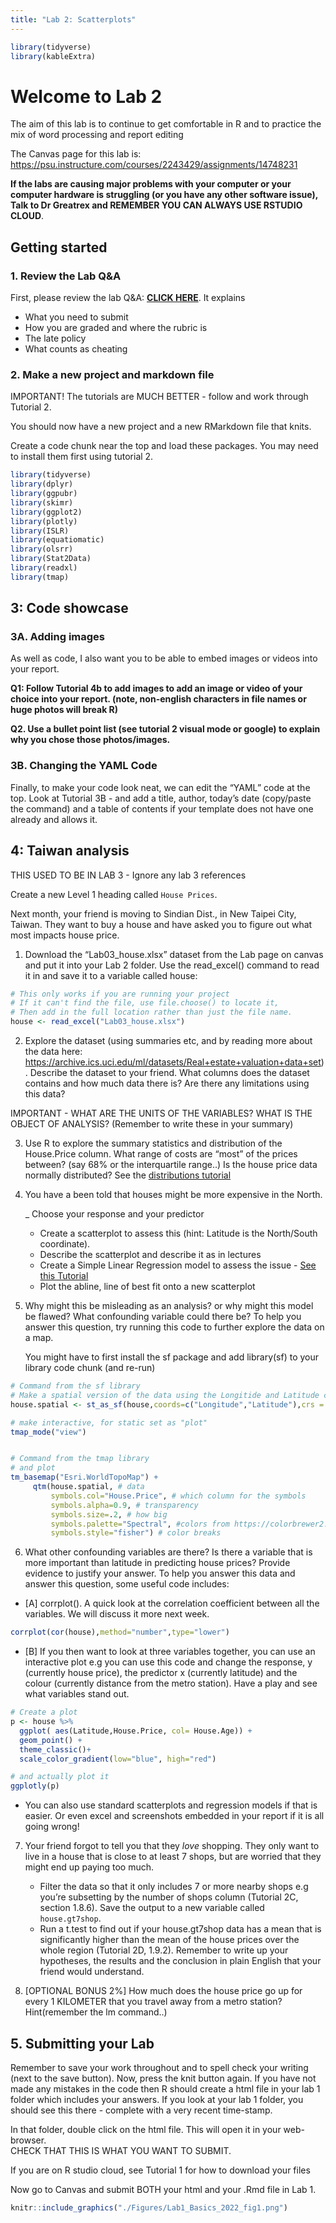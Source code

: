 ```yaml
---
title: "Lab 2: Scatterplots"
---
```


```r
library(tidyverse)
library(kableExtra)
```

# Welcome to Lab 2

The aim of this lab is to continue to get comfortable in R and to practice the mix of word processing and report editing

The Canvas page for this lab is: <https://psu.instructure.com/courses/2243429/assignments/14748231>

**If the labs are causing major problems with your computer or your computer hardware is struggling (or you have any other software issue), Talk to Dr Greatrex and REMEMBER YOU CAN ALWAYS USE RSTUDIO CLOUD**.\

## Getting started

### 1. Review the Lab Q&A

First, please review the lab Q&A: [**CLICK HERE**](in_S462_Lab0Index.qmd). It explains

-   What you need to submit
-   How you are graded and where the rubric is
-   The late policy
-   What counts as cheating

### 2. Make a new project and markdown file {.unnumbered}

IMPORTANT! The tutorials are MUCH BETTER - follow and work through Tutorial 2.

You should now have a new project and a new RMarkdown file that knits.

Create a code chunk near the top and load these packages. You may need to install them first using tutorial 2.

```r
library(tidyverse)
library(dplyr)
library(ggpubr)
library(skimr)
library(ggplot2)
library(plotly)
library(ISLR)
library(equatiomatic)
library(olsrr)
library(Stat2Data)
library(readxl)
library(tmap)
```

## 3: Code showcase

### 3A. Adding images

As well as code, I also want you to be able to embed images or videos into your report.

**Q1: Follow Tutorial 4b to add images to add an image or video of your choice into your report. (note, non-english characters in file names or huge photos will break R)**

**Q2. Use a bullet point list (see tutorial 2 visual mode or google) to explain why you chose those photos/images.**

### 3B. Changing the YAML Code

Finally, to make your code look neat, we can edit the "YAML" code at the top. Look at Tutorial 3B - and add a title, author, today's date (copy/paste the command) and a table of contents if your template does not have one already and allows it.

## 4: Taiwan analysis

THIS USED TO BE IN LAB 3 - Ignore any lab 3 references

Create a new Level 1 heading called `House Prices`.

Next month, your friend is moving to Sindian Dist., in New Taipei City, Taiwan. They want to buy a house and have asked you to figure out what most impacts house price.

1.  Download the "Lab03_house.xlsx" dataset from the Lab page on canvas and put it into your Lab 2 folder. Use the read_excel() command to read it in and save it to a variable called house:

```r
# This only works if you are running your project
# If it can't find the file, use file.choose() to locate it,
# Then add in the full location rather than just the file name.
house <- read_excel("Lab03_house.xlsx")
```

2.  Explore the dataset (using summaries etc, and by reading more about the data here: <https://archive.ics.uci.edu/ml/datasets/Real+estate+valuation+data+set>). Describe the dataset to your friend. What columns does the dataset contains and how much data there is? Are there any limitations using this data?

IMPORTANT - WHAT ARE THE UNITS OF THE VARIABLES? WHAT IS THE OBJECT OF ANALYSIS? (Remember to write these in your summary)

3.  Use R to explore the summary statistics and distribution of the House.Price column. What range of costs are "most" of the prices between? (say 68% or the interquartile range..) Is the house price data normally distributed? See the [distributions tutorial](https://psu-spatial.github.io/Stat462-2023/in_S462_Tutorial5LoadingData.html#S.Tutorial.2D)

4.  You have a been told that houses might be more expensive in the North.

    \_ Choose your response and your predictor

    -   Create a scatterplot to assess this (hint: Latitude is the North/South coordinate).
    -   Describe the scatterplot and describe it as in lectures
    -   Create a Simple Linear Regression model to assess the issue - [See this Tutorial](https://psu-spatial.github.io/Stat462-2023/in_S462_Tutorial5LoadingData.html#regression-models)
    -   Plot the abline, line of best fit onto a new scatterplot

5.  Why might this be misleading as an analysis? or why might this model be flawed? What confounding variable could there be? To help you answer this question, try running this code to further explore the data on a map.

    You might have to first install the sf package and add library(sf) to your library code chunk (and re-run)

```r
# Command from the sf library
# Make a spatial version of the data using the Longitide and Latitude columns
house.spatial <- st_as_sf(house,coords=c("Longitude","Latitude"),crs = 4326)

# make interactive, for static set as "plot"
tmap_mode("view")


# Command from the tmap library
# and plot
tm_basemap("Esri.WorldTopoMap") + 
     qtm(house.spatial, # data
         symbols.col="House.Price", # which column for the symbols
         symbols.alpha=0.9, # transparency
         symbols.size=.2, # how big
         symbols.palette="Spectral", #colors from https://colorbrewer2.org
         symbols.style="fisher") # color breaks
```

6.  What other confounding variables are there? Is there a variable that is more important than latitude in predicting house prices? Provide evidence to justify your answer. To help you answer this data and answer this question, some useful code includes:

-   \[A\] corrplot(). A quick look at the correlation coefficient between all the variables. We will discuss it more next week.

```r
corrplot(cor(house),method="number",type="lower")
```

-   \[B\] If you then want to look at three variables together, you can use an interactive plot e.g you can use this code and change the response, y (currently house price), the predictor x (currently latitude) and the colour (currently distance from the metro station). Have a play and see what variables stand out.

```r
# Create a plot
p <- house %>%                  
  ggplot( aes(Latitude,House.Price, col= House.Age)) +
  geom_point() +
  theme_classic()+
  scale_color_gradient(low="blue", high="red")

# and actually plot it
ggplotly(p)
```

-   You can also use standard scatterplots and regression models if that is easier. Or even excel and screenshots embedded in your report if it is all going wrong!

7.  Your friend forgot to tell you that they *love* shopping. They only want to live in a house that is close to at least 7 shops, but are worried that they might end up paying too much.

    -   Filter the data so that it only includes 7 or more nearby shops e.g you're subsetting by the number of shops column (Tutorial 2C, section 1.8.6). Save the output to a new variable called `house.gt7shop`.\
    -   Run a t.test to find out if your house.gt7shop data has a mean that is significantly higher than the mean of the house prices over the whole region (Tutorial 2D, 1.9.2). Remember to write up your hypotheses, the results and the conclusion in plain English that your friend would understand.

8.  \[OPTIONAL BONUS 2%\] How much does the house price go up for every 1 KILOMETER that you travel away from a metro station? Hint(remember the lm command..)

## 5. Submitting your Lab

Remember to save your work throughout and to spell check your writing (next to the save button). Now, press the knit button again. If you have not made any mistakes in the code then R should create a html file in your lab 1 folder which includes your answers. If you look at your lab 1 folder, you should see this there - complete with a very recent time-stamp.

In that folder, double click on the html file. This will open it in your web-browser.\
CHECK THAT THIS IS WHAT YOU WANT TO SUBMIT.

If you are on R studio cloud, see Tutorial 1 for how to download your files

Now go to Canvas and submit BOTH your html and your .Rmd file in Lab 1.

```r
knitr::include_graphics("./Figures/Lab1_Basics_2022_fig1.png")
```

<br>
